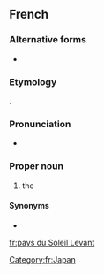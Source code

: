 {{also|pays du Soleil-Levant}}

==French==

===Alternative forms===
* {{l|fr|pays du Soleil-Levant}}

===Etymology===
{{calque|etyl lang=ja|etyl term=日本|etyl tr={{l|ja|にほん}}, Nihon|etyl t=Japan|lang=fr}}.

===Pronunciation===
* {{IPA|/pe.i dy sɔ.lɛj l(ə).vɑ̃/|lang=fr}}

===Proper noun===
{{fr-proper noun|m|head=le [[pays]] [[du]] [[soleil|Soleil]] [[levant|Levant]]}}

# {{lb|fr|periphrasis}} the {{l|en|Land of the Rising Sun}} {{gloss|Japan}}

====Synonyms====
* {{l|fr|Japon}}

[[Category:fr:Japan]]

[[fr:pays du Soleil Levant]]